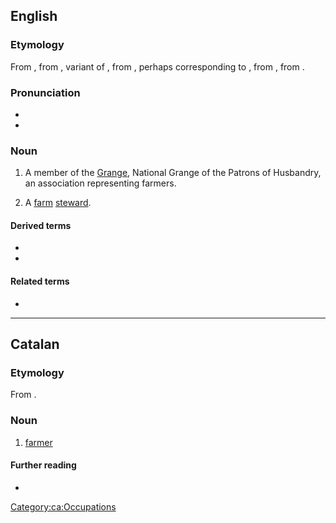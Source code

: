 {{also|Granger}}
==English==

===Etymology===
From {{inh|en|enm|graunger}}, from {{der|en|xno|granger}}, variant of {{der|en|fro|grangier}}, from {{m|fro|grange}}, perhaps corresponding to {{der|en|ML.|granicārium}}, from {{der|en|VL.|*granica}}, from {{der|en|la|granum}}.

===Pronunciation===
* {{IPA|en|/ˈɡɹeɪndʒə(ɹ)/}}
* {{rhymes|en|eɪndʒə(ɹ)|s=2}}

===Noun===
{{en-noun}}

# {{lb|en|US}} A member of the [[Grange]], National Grange of the Patrons of Husbandry, an association representing farmers.
# {{lb|en|obsolete}} A [[farm]] [[steward]].

====Derived terms====
* {{l|en|granger railroad}}
* {{l|en|granger road}}

====Related terms====
* {{l|en|grange}}

----

==Catalan==

===Etymology===
From {{suffix|ca|granja|er}}.

===Noun===
{{ca-noun|m|f=grangera}}

# [[farmer]]

====Further reading====
* {{R:IEC2}}

[[Category:ca:Occupations]]
